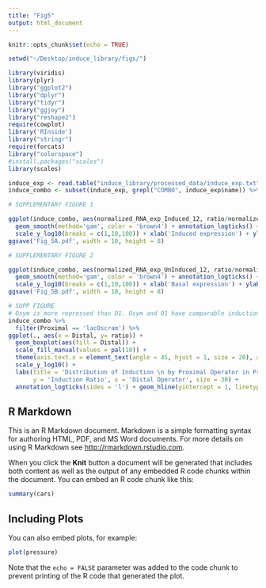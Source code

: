```yaml
---
title: "Fig5"
output: html_document
---
```


```r
knitr::opts_chunk$set(echo = TRUE)
```

```r
setwd("~/Desktop/induce_library/figs/")

```

```r

library(viridis)
library(plyr)
library("ggplot2")
library("dplyr")
library("tidyr")
library("ggjoy")
library("reshape2")
require(cowplot)
library('RInside')
library("stringr")
require(forcats)
library("colorspace")
#install.packages("scales")
library(scales)


```


```r

induce_exp <- read.table("induce_library/processed_data/induce_exp.txt", header = T)
induce_combo <- subset(induce_exp, grepl("COMBO", induce_exp$name)) %>% separate(col = 'name', into = c("Library", "Distal", "Min_35", "Min_10", "Proximal"), sep = "-", remove = F)

```


```r
# SUPPLEMENTARY FIGURE 1

ggplot(induce_combo, aes(normalized_RNA_exp_Induced_12, ratio/normalized_RNA_exp_UnInduced_12)) + geom_point(aes(color=Proximal), size = 3, alpha = .6) + scale_color_manual(values = pal(10), breaks = legend_ord) +
  geom_smooth(method='gam', color = 'brown4') + annotation_logticks() + scale_x_log10(breaks = c(1,10,100)) + 
  scale_y_log10(breaks = c(1,10,100)) + xlab('Induced expression') + ylab('Induction Ratio:Noise') + labs(title = 'Induction Ratio:Noise vs. Induced Expression') + facet_wrap(~Proximal, scales = 'fixed') 
ggsave('Fig_5A.pdf', width = 10, height = 8)

```


```r
# SUPPLEMENTARY FIGURE 2

ggplot(induce_combo, aes(normalized_RNA_exp_UnInduced_12, ratio/normalized_RNA_exp_UnInduced_12)) + geom_point(aes(color=Proximal), size = 3, alpha = .6) + scale_color_manual(values = pal(10), breaks = legend_ord) +
  geom_smooth(method='gam', color = 'brown4') + annotation_logticks() + scale_x_log10(breaks = c(1,10,100)) + 
  scale_y_log10(breaks = c(1,10,100)) + xlab('Basal expression') + ylab('Induction Ratio:Noise') + labs(title = 'Induction Ratio:Noise vs. Basal Expression') + facet_wrap(~Proximal, scales = 'fixed')
ggsave('Fig_5B.pdf', width = 10, height = 8)

```

```r
# SUPP FIGURE
# Osym is more repressed than O1. Osym and O1 have comparable induction, but noticeably lower induced expression
induce_combo %>%
  filter(Proximal == 'lacOscram') %>%
ggplot(., aes(x = Distal, y= ratio)) +
  geom_boxplot(aes(fill = Distal)) +
  scale_fill_manual(values = pal(10)) +
  theme(axis.text.x = element_text(angle = 45, hjust = 1, size = 20), axis.text.y =     element_text(size = 20)) +
  scale_y_log10() +
  labs(title = 'Distribution of Induction \n by Proximal Operator in Proximal-Distal (COMBO) Promoters', 
       y = 'Induction Ratio', x = 'Distal Operator', size = 30) +
  annotation_logticks(sides = 'l') + geom_hline(yintercept = 1, linetype = 'dashed', color = 'red')


```



## R Markdown

This is an R Markdown document. Markdown is a simple formatting syntax for authoring HTML, PDF, and MS Word documents. For more details on using R Markdown see <http://rmarkdown.rstudio.com>.

When you click the **Knit** button a document will be generated that includes both content as well as the output of any embedded R code chunks within the document. You can embed an R code chunk like this:

```r
summary(cars)
```

## Including Plots

You can also embed plots, for example:

```r
plot(pressure)
```

Note that the `echo = FALSE` parameter was added to the code chunk to prevent printing of the R code that generated the plot.

